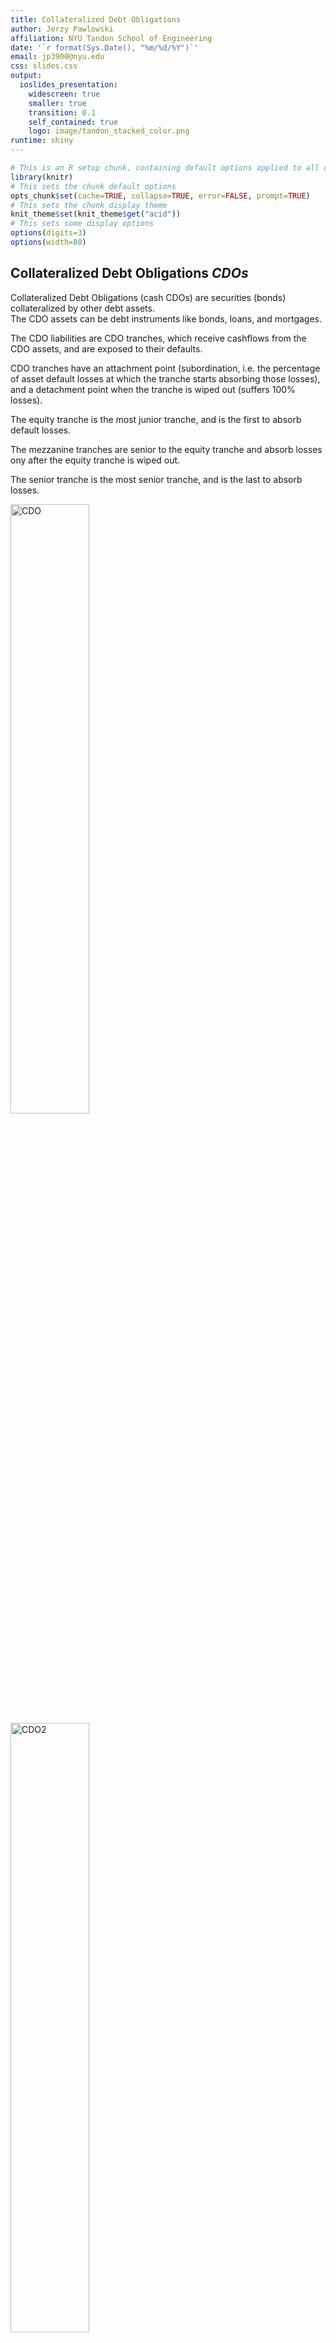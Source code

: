```yaml
---
title: Collateralized Debt Obligations
author: Jerzy Pawlowski
affiliation: NYU Tandon School of Engineering
date: '`r format(Sys.Date(), "%m/%d/%Y")`'
email: jp3900@nyu.edu
css: slides.css
output: 
  ioslides_presentation: 
    widescreen: true
    smaller: true
    transition: 0.1
    self_contained: true
    logo: image/tandon_stacked_color.png
runtime: shiny
---
```


```r
# This is an R setup chunk, containing default options applied to all other chunks
library(knitr)
# This sets the chunk default options
opts_chunk$set(cache=TRUE, collapse=TRUE, error=FALSE, prompt=TRUE)
# This sets the chunk display theme
knit_theme$set(knit_theme$get("acid"))
# This sets some display options
options(digits=3)
options(width=80)
```


## Collateralized Debt Obligations *CDOs*


<div class="column_left50">
Collateralized Debt Obligations (cash CDOs) are securities (bonds) collateralized by other debt assets.  
The CDO assets can be debt instruments like bonds, loans, and mortgages.  

The CDO liabilities are CDO tranches, which receive cashflows from the CDO assets, and are exposed to their defaults.  

CDO tranches have an attachment point (subordination, i.e. the percentage of asset default losses at which the tranche starts absorbing those losses), and a detachment point when the tranche is wiped out (suffers 100% losses).  

The equity tranche is the most junior tranche, and is the first to absorb default losses.  

The mezzanine tranches are senior to the equity tranche and absorb losses ony after the equity tranche is wiped out.  

The senior tranche is the most senior tranche, and is the last to absorb losses.  

</div>

<div class="column_right50">
![CDO](figure/CDO.jpg){width=50%}
![CDO2](figure/CDO2.jpg){width=50%}

</div>


## *shiny* Application for CDO tranche Losses

This is an embedded external *shiny* application, for calculating CDO tranche losses under the Vasicek model.  
It uses the function shinyAppDir() which executes R code contained in the files ui.R and server.R, stored in the subdirectory shinyapp_cdo_tranche:

```r
library(shiny)
shinyAppDir(
  appDir="shinyapp_cdo_tranche",
  options=list(width="100%", height=400)
  )  # end shinyAppDir
```



